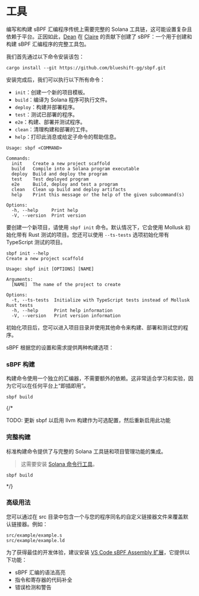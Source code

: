 
# 工具

编写和构建 sBPF 汇编程序传统上需要完整的 Solana 工具链，这可能设置复杂且依赖于平台。正因如此，[Dean](https://x.com/deanmlittle) 在 [Claire](https://x.com/clairefxyz) 的贡献下创建了 sBPF：一个用于创建和构建 sBPF 汇编程序的完整工具包。

<ArticleSection name="安装" id="installation" level="h2" />

我们首先通过以下命令安装该包：

```
cargo install --git https://github.com/blueshift-gg/sbpf.git
```

安装完成后，我们可以执行以下所有命令：
- `init`：创建一个新的项目模板。
- `build`：编译为 Solana 程序可执行文件。
- `deploy`：构建并部署程序。
- `test`：测试已部署的程序。
- `e2e`：构建、部署并测试程序。
- `clean`：清理构建和部署的工件。
- `help`：打印此消息或给定子命令的帮助信息。

```text
Usage: sbpf <COMMAND>

Commands:
  init    Create a new project scaffold
  build   Compile into a Solana program executable
  deploy  Build and deploy the program
  test    Test deployed program
  e2e     Build, deploy and test a program
  clean   Clean up build and deploy artifacts
  help    Print this message or the help of the given subcommand(s)

Options:
  -h, --help     Print help
  -V, --version  Print version
```

<ArticleSection name="初始化新项目" id="initialize-a-new-project" level="h2" />

要创建一个新项目，请使用 `sbpf init` 命令。默认情况下，它会使用 Mollusk 初始化带有 Rust 测试的项目。您还可以使用 `--ts-tests` 选项初始化带有 TypeScript 测试的项目。

```text
sbpf init --help
Create a new project scaffold

Usage: sbpf init [OPTIONS] [NAME]

Arguments:
  [NAME]  The name of the project to create

Options:
  -t, --ts-tests  Initialize with TypeScript tests instead of Mollusk Rust tests
  -h, --help      Print help information
  -V, --version   Print version information
```

初始化项目后，您可以进入项目目录并使用其他命令来构建、部署和测试您的程序。

<ArticleSection name="构建程序" id="building-programs" level="h2" />

sBPF 根据您的设置和需求提供两种构建选项：

### sBPF 构建

构建命令使用一个独立的汇编器，不需要额外的依赖。这非常适合学习和实验，因为它可以在任何平台上“即插即用”。

```
sbpf build
```

{/*

TODO: 更新 sbpf 以启用 llvm 构建作为可选配置，然后重新启用此功能

### 完整构建

标准构建命令提供了与完整的 Solana 工具链和项目管理功能的集成。

> 这需要安装 [Solana 命令行工具](https://docs.anza.xyz/cli/install/)。

```
sbpf build
```

 */}

### 高级用法

您可以通过在 src 目录中包含一个与您的程序同名的自定义链接器文件来覆盖默认链接器。例如：

```text
src/example/example.s
src/example/example.ld
```

<ArticleSection name="开发环境" id="development-environment" level="h2" />

为了获得最佳的开发体验，建议安装 [VS Code sBPF Assembly 扩展](https://github.com/deanmlittle/vscode-sbpf-asm)，它提供以下功能：
- sBPF 汇编的语法高亮
- 指令和寄存器的代码补全
- 错误检测和警告
